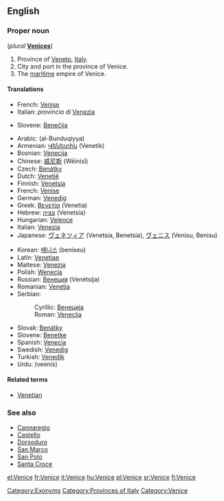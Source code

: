 ==English==
{{wikipedia}}

===Proper noun===
{{en-proper noun}} (''plural'' '''[[Venices]]''')

# Province of [[Veneto]], [[Italy]].
# City and port in the province of Venice.
# The [[maritime]] empire of Venice.

====Translations====
{{trans-top|province}}
* French: [[Venise]]
* Italian: ''provincia di'' [[Venezia]]
{{trans-mid}}
* Slovene: [[Benečija]] {{f}}
{{trans-bottom}}

{{trans-top|city}}
* Arabic: {{Arab|[[البندقية]]}} (al-Bunduqíyya)
* Armenian: [[Վենետիկ]] (Venetik)
* Bosnian: [[Venecija]] {{f}}
* Chinese: [[威尼斯]] (Wēinísī)
* Czech: [[Benátky]] {{f|p}}
* Dutch: [[Venetië]]
* Finnish: [[Venetsia]]
* French: [[Venise]]
* German: [[Venedig]] {{n}}
* Greek: [[Βενετία]] (Venetía) {{f}}
* Hebrew: [[ונציה]] (Venetsia)
* Hungarian: [[Velence]]
* Italian: [[Venezia]] {{f}}
* Japanese: [[ヴェネツィア]] (Venetsia, Benetsia), [[ヴェニス]] (Venisu, Benisu)
{{trans-mid}}
* Korean: [[베니스]] (beniseu)
* Latin: [[Venetiae]] {{f|p}}
* Maltese: [[Venezja]]
* Polish: [[Wenecja]] {{f}}
* Russian: [[Венеция]] (Venétsija)
* Romanian: [[Veneţia]]
* Serbian:
*: Cyrillic: [[Венеција]] {{f}}
*: Roman: [[Venecija#Serbian|Venecija]] {{f}}
* Slovak: [[Benátky#Slovak|Benátky]] {{f|p}}
* Slovene: [[Benetke]] {{f|p}}
* Spanish: [[Venecia]]
* Swedish: [[Venedig]]
* Turkish: [[Venedik]]
* Urdu: {{ur-Arab|[[وینس]]}} (veenis) {{m}}
{{trans-bottom}}

{{trans-top|empire}}
{{trans-mid}}
{{trans-bottom}}

====Related terms====
* [[Venetian]]

===See also===
* [[Cannaregio]]
* [[Castello]]
* [[Dorsoduro]]
* [[San Marco]]
* [[San Polo]]
* [[Santa Croce]]

[[Category:Exonyms]]
[[Category:Provinces of Italy]]
[[Category:Venice]]

[[el:Venice]]
[[fr:Venice]]
[[it:Venice]]
[[hu:Venice]]
[[pl:Venice]]
[[sr:Venice]]
[[fi:Venice]]